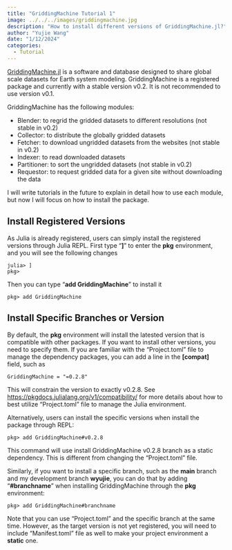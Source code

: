 ```yaml
---
title: "GriddingMachine Tutorial 1"
image: ../../../images/griddingmachine.jpg
description: "How to install different versions of GriddingMachine.jl?"
author: "Yujie Wang"
date: "1/12/2024"
categories:
  - Tutorial
---
```


[GriddingMachine.jl](https://github.com/CliMA/GriddingMachine.jl) is a software and database designed to share global scale datasets for Earth system modeling. GriddingMachine is a registered package and currently with a stable version v0.2. It is not recommended to use version v0.1.

GriddingMachine has the following modules:

- Blender: to regrid the gridded datasets to different resolutions (not stable in v0.2)
- Collector: to distribute the globally gridded datasets
- Fetcher: to download ungridded datasets from the websites (not stable in v0.2)
- Indexer: to read downloaded datasets
- Partitioner: to sort the ungridded datasets (not stable in v0.2)
- Requestor: to request gridded data for a given site without downloading the data

I will write tutorials in the future to explain in detail how to use each module, but now I will focus on how to install the package.


## Install Registered Versions
As Julia is already registered, users can simply install the registered versions through Julia REPL. First type "**]**" to enter the **pkg** environment, and you will see the following changes
```
julia> ]
pkg>
```
Then you can type "**add GriddingMachine**" to install it
```
pkg> add GriddingMachine
```


## Install Specific Branches or Version
By default, the **pkg** environment will install the latested version that is compatible with other packages. If you want to install other versions, you need to specify them. If you are familiar with the "Project.toml" file to manage the dependency packages, you can add a line in the **[compat]** field, such as
```
GriddingMachine = "=0.2.8"
```
This will constrain the version to exactly v0.2.8. See [https://pkgdocs.julialang.org/v1/compatibility/](https://pkgdocs.julialang.org/v1/compatibility/) for more details about how to best utilize "Project.toml" file to manage the Julia environment.

Alternatively, users can install the specific versions when install the package through REPL:
```
pkg> add GriddingMachine#v0.2.8
```
This command will use install GriddingMachine v0.2.8 branch as a static dependency. This is different from changing the "Project.toml" file.

Similarly, if you want to install a specific branch, such as the **main** branch and my development branch **wyujie**, you can do that by adding "**#branchname**" when installing GriddingMachine through the **pkg** environment:
```
pkg> add GriddingMachine#branchname
```
Note that you can use "Project.toml" and the specific branch at the same time. However, as the target version is not yet registered, you will need to include "Manifest.toml" file as well to make your project environment a **static** one.
